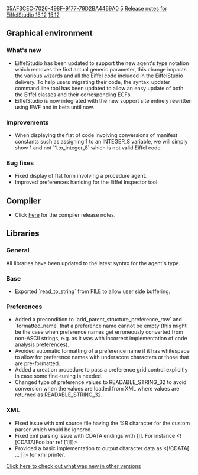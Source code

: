 [[Property:uuid|05AF3CEC-7026-498F-9177-79D2BA4469A0]]
[[Property:weight|5]]
[[Property:title|Release notes for EiffelStudio 15.12]]
[[Property:link_title|15.12]]
==Graphical environment==

===What's new===
* EiffelStudio has been updated to support the new agent's type notation which removes the first actual generic parameter, this change impacts the various wizards and all the Eiffel code included in the EiffelStudio delivery. To help users migrating their code, the syntax_updater command line tool has been updated to allow an easy update of both the Eiffel classes and their corresponding ECFs.
* EiffelStudio is now integrated with the new support site entirely rewritten using EWF and in beta until now.

===Improvements===
* When displaying the flat of code involving conversions of manifest constants such as assigning 1 to an INTEGER_8 variable, we will simply show 1 and not `1.to_integer_8` which is not valid Eiffel code.

===Bug fixes===
* Fixed display of flat form involving a procedure agent.
* Improved preferences hanlding for the Eiffel Inspector tool.

==Compiler==
* Click [[Major changes between ISE Eiffel 15.08 and ISE Eiffel 15.12|here]] for the compiler release notes.

==Libraries==
===General===
All libraries have been updated to the latest syntax for the agent's type.

===Base===
* Exported `read_to_string` from FILE to allow user side buffering.

===Preferences===
* Added a precondition to `add_parent_structure_preference_row` and `formatted_name` that a preference name cannot be empty (this might be the case when preference names get erroneously converted from non-ASCII strings, e.g. as it was with incorrect implementation of code analysis preferences).
* Avoided automatic formatting of a preference name if it has whitespace to allow for preference names with underscore characters or those that are pre-formatted.
* Added a creation procedure to pass a preference grid control explicitly in case some fine-tuning is needed.
* Changed type of preference values to READABLE_STRING_32 to avoid conversion when the values are loaded from XML where values are returned as READABLE_STRING_32.

===XML===
* Fixed issue with xml source file having the %R character for the custom parser which would be ignored.
* Fixed xml parsing issue with CDATA endings with ]]]. For instance <![CDATA[Foo bar ref [1]]]>
* Provided a basic implementation to output character data as <[!CDATA[ ... ]]> for xml printer.
[[EiffelStudio release notes|Click here to check out what was new in other versions]]

